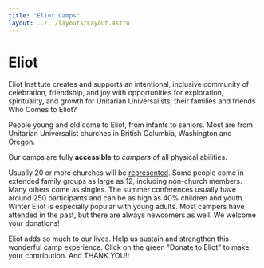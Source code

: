 ```yaml
---
title: "Eliot Camps"
layout: ../../layouts/Layout.astro
---
```


# Eliot

Eliot Institute creates and supports an intentional, inclusive community of celebration, friendship, and joy with opportunities for exploration, spirituality, and growth for Unitarian Universalists, their families and friends 
Who Comes to Eliot?

People young and old come to Eliot, from infants to seniors. Most are from Unitarian Universalist churches in British Columbia, Washington and Oregon.

Our camps are fully **accessible** to *campers* of all physical abilities.

Usually 20 or more churches will be [represented](https://www.eliotinstitute.org/calendar). Some people come in extended family groups as large as 12, including non-church members. Many others come as singles. The summer conferences usually have around 250 participants and can be as high as 40% children and youth. Winter Eliot is especially popular with young adults. Most campers have attended in the past, but there are always newcomers as well.
We welcome your donations!

Eliot adds so much to our lives. Help us sustain and strengthen this wonderful camp experience. Click on the green "Donate to Eliot" to make your contribution. And THANK YOU!!